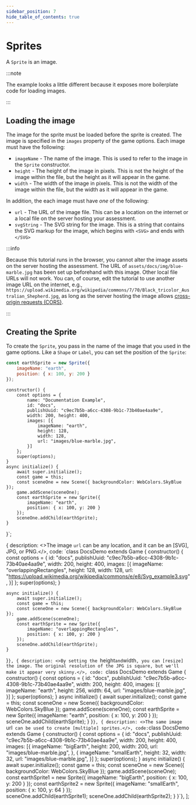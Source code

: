 ```yaml
---
sidebar_position: 7
hide_table_of_contents: true
---
```



# Sprites

A `Sprite` is an image.

:::note

The example looks a little different because it exposes more boilerplate code for loading images.

:::

## Loading the image

The image for the sprite must be loaded before the sprite is created. The image is specified in the `images` property of the game options. Each image must have the following:

- `imageName` - The name of the image. This is used to refer to the image in the `Sprite` constructor.
- `height` - The height of the image in pixels. This is not the height of the image within the file, but the height as it will appear in the game.
- `width` - The width of the image in pixels. This is not the width of the image within the file, but the width as it will appear in the game.

In addition, the each image must have *one* of the following:

- `url` - The URL of the image file. This can be a location on the internet or a local file on the server hosting your assessment.
- `svgString` - The SVG string for the image. This is a string that contains the SVG markup for the image, which begins with `<SVG>` and ends with `</SVG>`

:::info

Because this tutorial runs in the browser, you cannot alter the image assets on the server hosting the assessment. The URL of `assets/docs/img/blue-marble.jpg` has been set up beforehand with this image. Other local file URLs will not work. You can, of course, edit the tutorial to use another image URL on the internet, e.g., `https://upload.wikimedia.org/wikipedia/commons/7/70/Black_tricolor_Australian_Shepherd.jpg`, as long as the server hosting the image allows [cross-origin requests (CORS)](https://en.wikipedia.org/wiki/Cross-origin_resource_sharing).

:::

## Creating the Sprite

To create the `Sprite`, you pass in the name of the image that you used in the game options. Like a `Shape` or `Label`, you can set the position of the `Sprite`:

```js
const earthSprite = new Sprite({
    imageName: "earth",
    position: { x: 100, y: 200 }
});
```

    constructor() {
        const options = {
            name: "Documentation Example",
            id: "docs",
            publishUuid: "c9ec7b5b-a6cc-4308-9b1c-73b40ae4aa9e",
            width: 200, height: 400,
            images: [{
                imageName: "earth",
                height: 128,
                width: 128,
                url: "images/blue-marble.jpg",
            }]
        };
        super(options);
    }
    async initialize() {
        await super.initialize();
        const game = this;
        const sceneOne = new Scene({ backgroundColor: WebColors.SkyBlue });
        game.addScene(sceneOne);
        const earthSprite = new Sprite({
            imageName: "earth",
            position: { x: 100, y: 200 }
        });
        sceneOne.addChild(earthSprite);
    }
}`;

{ description: <>The image `url` can be any location, and it can be an [SVG], JPG, or PNG.</>,
code: `class DocsDemo extends Game {
    constructor() {
        const options = {
            id: "docs",
            publishUuid: "c9ec7b5b-a6cc-4308-9b1c-73b40ae4aa9e",
            width: 200, height: 400,
            images: [{
                imageName: "overlappingRectangles",
                height: 128,
                width: 128,
                url: "https://upload.wikimedia.org/wikipedia/commons/e/e8/Svg_example3.svg",
            }]
        };
    super(options);
  }
  
    async initialize() {
        await super.initialize();
        const game = this;
        const sceneOne = new Scene({ backgroundColor: WebColors.SkyBlue });
        game.addScene(sceneOne);
        const earthSprite = new Sprite({
            imageName: "overlappingRectangles",
            position: { x: 100, y: 200 }
        });
        sceneOne.addChild(earthSprite);
    }
}`},
{ description: <>By setting the `height` and `width`, you can [resize] the image. The original resolution of the JPG is square, but we'll make it appear very skinny.</>,
code: `class DocsDemo extends Game {
    constructor() {
        const options = {
            id: "docs",
            publishUuid: "c9ec7b5b-a6cc-4308-9b1c-73b40ae4aa9e",
            width: 200, height: 400,
            images: [{
                imageName: "earth",
                height: 256,
                width: 64,
                url: "images/blue-marble.jpg",
            }]
        };
        super(options);
    }
    async initialize() {
        await super.initialize();
        const game = this;
        const sceneOne = new Scene({ backgroundColor: WebColors.SkyBlue });
        game.addScene(sceneOne);
        const earthSprite = new Sprite({
            imageName: "earth",
            position: { x: 100, y: 200 }
        });
        sceneOne.addChild(earthSprite);
    }
}`},
{ description: <>The same image `url` can be used to create [multiple] sprites.</>,
code:`class DocsDemo extends Game {
    constructor() {
        const options = {
            id: "docs",
            publishUuid: "c9ec7b5b-a6cc-4308-9b1c-73b40ae4aa9e",
            width: 200, height: 400,
            images: [{
                imageName: "bigEarth",
                height: 200,
                width: 200,
                url: "images/blue-marble.jpg",
            },
            {
                imageName: "smallEarth",
                height: 32,
                width: 32,
                url: "images/blue-marble.jpg",
            }]
        };
        super(options);
    }
    async initialize() {
        await super.initialize();
        const game = this;
        const sceneOne = new Scene({ backgroundColor: WebColors.SkyBlue });
        game.addScene(sceneOne);
        const earthSprite1 = new Sprite({
            imageName: "bigEarth",
            position: { x: 100, y: 200 }
        });
        const earthSprite2 = new Sprite({
            imageName: "smallEarth",
            position: { x: 100, y: 64 }
        });        
        sceneOne.addChild(earthSprite1);
        sceneOne.addChild(earthSprite2);
    }
}`},
];

<CodeExample code={code} more={more} template={template}/>
